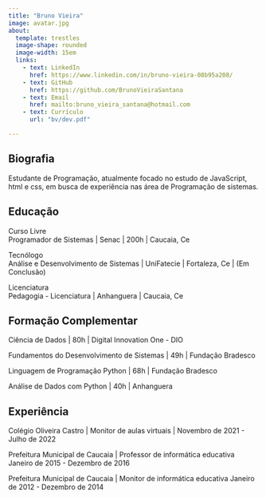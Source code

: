 ```yaml
---
title: "Bruno Vieira"
image: avatar.jpg
about: 
  template: trestles
  image-shape: rounded
  image-width: 15em
  links:
    - text: LinkedIn
      href: https://www.linkedin.com/in/bruno-vieira-08b95a208/
    - text: GitHub
      href: https://github.com/BrunoVieiraSantana
    - text: Email
      href: mailto:bruno_vieira_santana@hotmail.com
    - text: Currículo
      url: "bv/dev.pdf"

---
```

:::{#hero-heading}

## Biografia

Estudante de Programação, atualmente focado no estudo de JavaScript, html e css, em busca de experiência nas área de Programação de sistemas.

## Educação
Curso Livre<br>
Programador de Sistemas | 
Senac | 200h | Caucaia, Ce 

Tecnólogo<br>
Análise e Desenvolvimento de Sistemas | 
UniFatecie | Fortaleza, Ce | (Em Conclusão)

Licenciatura<br>
Pedagogia - Licenciatura | 
Anhanguera | Caucaia, Ce 

## Formação Complementar
Ciência de Dados | 80h | Digital Innovation One - DIO

Fundamentos do Desenvolvimento de Sistemas | 49h | Fundação Bradesco

Linguagem de Programação Python | 68h | Fundação Bradesco

Análise de Dados com Python | 40h | Anhanguera

## Experiência

Colégio Oliveira Castro | 
Monitor de aulas virtuais | 
Novembro de 2021 - Julho de 2022

Prefeitura Municipal de Caucaia | 
Professor de informática educativa 
Janeiro de 2015 - Dezembro de 2016

Prefeitura Municipal de Caucaia | 
Monitor de informática educativa 
Janeiro de 2012 - Dezembro de 2014




:::




